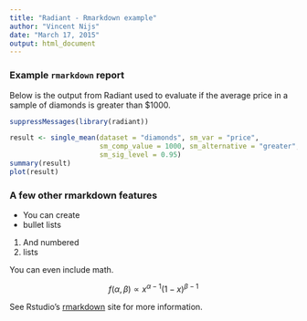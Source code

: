 ```yaml
---
title: "Radiant - Rmarkdown example"
author: "Vincent Nijs"
date: "March 17, 2015"
output: html_document
---
```


### Example `rmarkdown` report

Below is the output from Radiant used to evaluate if the average price in a sample of diamonds is greater than \$1000.

```r
suppressMessages(library(radiant))

result <- single_mean(dataset = "diamonds", sm_var = "price",
                      sm_comp_value = 1000, sm_alternative = "greater",
                      sm_sig_level = 0.95)
summary(result)
plot(result)
```

### A few other rmarkdown features

* You can create
* bullet lists

1. And numbered
2. lists

You can even include math.

$$f(\alpha, \beta) \propto x^{\alpha-1}(1-x)^{\beta-1}$$

See Rstudio's [rmarkdown](http://rmarkdown.rstudio.com/) site for more information.
